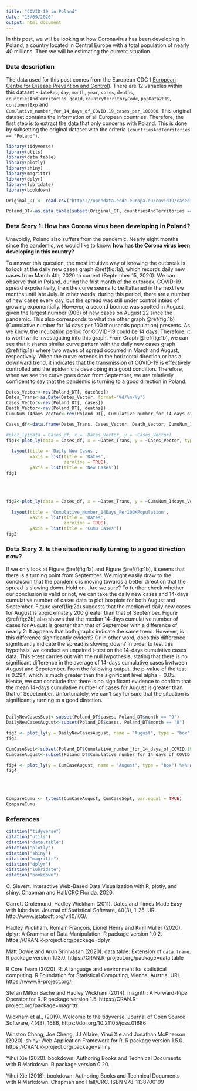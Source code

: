 ```yaml
---
title: "COVID-19 in Poland"
date: "15/09/2020"
output: html_document
---
```


In this post, we will be looking at how Coronavirus has been developing in Poland, a country located in Central Europe with a total population of nearly 40 millions. Then we will be estimating the current situation. <br />

### Data description
The data used for this post comes from the European CDC ( [European Centre for Disease Prevention and Control](https://www.ecdc.europa.eu/en/publications-data/download-todays-data-geographic-distribution-covid-19-cases-worldwide)). There are 12 variables within this dataset - `dateRep`, `day`, `month`, `year`, `cases`, `deaths`, `countriesAndTerritories`, `geoId`, `countryterritoryCode`, `popData2019`, `continentExp` and `Cumulative_number_for_14_days_of_COVID.19_cases_per_100000`. This original dataset contains the information of all European countries. Therefore, the first step is to extract the data that only concerns with Poland. This is done by subsetting the original dataset with the criteria `(countriesAndTerritories == "Poland")`.
```r
library(tidyverse)
library(utils)
library(data.table)
library(plotly)
library(shiny)
library(magrittr)
library(dplyr)
library(lubridate)
library(bookdown)

Original_DT <- read.csv("https://opendata.ecdc.europa.eu/covid19/casedistribution/csv", na.strings = "", fileEncoding = "UTF-8-BOM")

Poland_DT<-as.data.table(subset(Original_DT, countriesAndTerritories == "Poland"))
```

### Data Story 1: How has Corona virus been developing in Poland? 

Unavoidly, Poland also suffers from the pandemic. Nearly eight months since the pandemic, we would like to know: **how has the Corona virus been developing in this country?** 

To answer this question, the most intuitive way of knowing the outbreak is to look at the daily new cases graph \@ref(fig:1a), which records daily new cases from March 4th, 2020 to current (September 15, 2020). We can observe that in Poland, during the frist month of the outbreak, COVID-19 spread expotentially, then the curve seems to be flattened in the next few months until late July. In other words, during this period, there are a number of new cases every day, but the spread was still under control intead of growing exponentially. However, a second bounce was spotted in August, given the largest number (903) of new cases on August 22 since the pandemic. This also corresponds to what the other graph \@ref(fig:1b) (Cumulative number for 14 days per 100 thousands population) presents. As we know, the incubation period for COVID-19 could be 14 days. Therefore, it is worthwhile investigating into this graph. From Graph \@ref(fig:1b), we can see that it shares similar curve pattern with the daily new cases graph \@ref(fig:1a) where two waves of spread occurred in March and August, respectively. When the curve extends in the horizontal direction or has a downward trend, it indicates that the transmission of COVID-19 is effectively controlled and the epidemic is developing in a good condition. Therefore, when we see the curve goes down from September, we are relatively confident to say that the pandemic is turning to a good direction in Poland.


```r
Dates_Vector<-rev(Poland_DT[, dateRep])
Dates_Trans<-as.Date(Dates_Vector, format="%d/%m/%y")
Cases_Vector<-rev(Poland_DT[, cases])
Death_Vector<-rev(Poland_DT[, deaths])
CumuNum_14days_Vector<-rev(Poland_DT[, Cumulative_number_for_14_days_of_COVID.19_cases_per_100000])

Cases_df<-data.frame(Dates_Trans, Cases_Vector, Death_Vector, CumuNum_14days_Vector)

#plot_ly(data = Cases_df, x = ~Dates_Vector, y = ~Cases_Vector)
fig1<-plot_ly(data = Cases_df, x = ~Dates_Trans, y = ~Cases_Vector, type = 'scatter', mode = 'lines') %>%
 
  layout(title = 'Daily New Cases',
         xaxis = list(title = 'Dates',
                      zeroline = TRUE),
         yaxis = list(title = 'New Cases'))
fig1 
```
<br /><br />

```r
fig2<-plot_ly(data = Cases_df, x = ~Dates_Trans, y = ~CumuNum_14days_Vector, type = 'scatter', mode = 'lines') %>%
 
  layout(title = 'Cumulative_Number_14Days_Per100KPopulation',
         xaxis = list(title = 'Dates',
                      zeroline = TRUE),
         yaxis = list(title = 'Cumu Cases'))
fig2
```

### Data Story 2: Is the situation really turning to a good direction now?

If we only look at Figure \@ref(fig:1a) and Figure \@ref(fig:1b), it seems that there is a turning point from September. We might easily draw to the conclusion that the pandemic is moving towards a better direction that the spread is slowing down. Hold on...Are we sure? To further check whether our conclusion is valid or not, we can take the daily new cases and 14-days cumulative number of cases data to plot boxplots for both August and September. Figure \@ref(fig:2a) suggests that the median of daily new cases for August is approximately 200 greater than that of September. Figure \@ref(fig:2b) also shows that the median 14-days cumulative number of cases for August is greater than that of September with a difference of nearly 2. It appears that both graphs indicate the same trend. However, is this difference significantly evident? Or in other word, does this difference significantly indicate the spread is slowing down? In order to test this hypothsis, we conduct an unpaired t-test on the 14-days cumulative cases data. This t-test carries out with the null hypothesis, stating that there is no significant difference in the average of 14-days cumulative cases bwtween August and Sepetember. From the following output, the p-value of the test is 0.294, which is much greater than the significant level alpha = 0.05. Hence, we can conclude that there is no significant evidence to confirm that the mean 14-days cumulative number of cases for August is greater than that of Sepetember. Unfortunately, we can't say for sure that the situation is significantly turning to a good direction. <br /> <br />


```r
DailyNewCasesSept<-subset(Poland_DT$cases, Poland_DT$month == "9")
DailyNewCasesAugust<-subset(Poland_DT$cases, Poland_DT$month == "8")

fig3 <- plot_ly(y = DailyNewCasesAugust, name = "August", type = "box") %>% add_trace(y = DailyNewCasesSept, name = "September") %>% layout(title = "Daily New Cases (August VS Sepetember)")
fig3
```


```r
CumCaseSept<-subset(Poland_DT$Cumulative_number_for_14_days_of_COVID.19_cases_per_100000, Poland_DT$month == "9")
CumCaseAugust<-subset(Poland_DT$Cumulative_number_for_14_days_of_COVID.19_cases_per_100000, Poland_DT$month == "8")

fig4 <- plot_ly(y = CumCaseAugust, name = "August", type = "box") %>% add_trace(y = CumCaseSept, name = "September") %>% layout(title = "Daily Cumulative Cases (August VS Sepetember)")
fig4
```
<br /> <br />
```r
CompareCumu <- t.test(CumCaseAugust, CumCaseSept, var.equal = TRUE)
CompareCumu 
```

### References
```r
citation("tidyverse")
citation("utils")
citation("data.table")
citation("plotly")
citation("shiny")
citation("magrittr")
citation("dplyr")
citation("lubridate")
citation("bookdown")
```
C. Sievert. Interactive Web-Based Data Visualization with R, plotly, and shiny.
  Chapman and Hall/CRC Florida, 2020.

Garrett Grolemund, Hadley Wickham (2011). Dates and Times Made Easy with
  lubridate. Journal of Statistical Software, 40(3), 1-25. URL
  http://www.jstatsoft.org/v40/i03/.

Hadley Wickham, Romain François, Lionel Henry and Kirill Müller (2020). dplyr:
  A Grammar of Data Manipulation. R package version 1.0.2.
  https://CRAN.R-project.org/package=dplyr

Matt Dowle and Arun Srinivasan (2020). data.table: Extension of `data.frame`. R
  package version 1.13.0. https://CRAN.R-project.org/package=data.table

R Core Team (2020). R: A language and environment for statistical computing. R
  Foundation for Statistical Computing, Vienna, Austria. URL
  https://www.R-project.org/.
  
Stefan Milton Bache and Hadley Wickham (2014). magrittr: A Forward-Pipe
  Operator for R. R package version 1.5.
  https://CRAN.R-project.org/package=magrittr  
  
Wickham et al., (2019). Welcome to the tidyverse. Journal of Open Source
  Software, 4(43), 1686, https://doi.org/10.21105/joss.01686
  
Winston Chang, Joe Cheng, JJ Allaire, Yihui Xie and Jonathan McPherson (2020).
  shiny: Web Application Framework for R. R package version 1.5.0.
  https://CRAN.R-project.org/package=shiny
  
Yihui Xie (2020). bookdown: Authoring Books and Technical Documents with R
  Markdown. R package version 0.20.

Yihui Xie (2016). bookdown: Authoring Books and Technical Documents with R
  Markdown. Chapman and Hall/CRC. ISBN 978-1138700109  